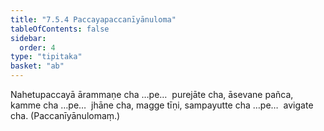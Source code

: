 ```yaml
---
title: "7.5.4 Paccayapaccanīyānuloma"
tableOfContents: false
sidebar:
  order: 4
type: "tipitaka"
basket: "ab"
---
```



<DynamicBreadcrumb />

<Division number="65">

<Paragraph number="268">
Nahetupaccayā ārammaṇe cha …pe…  purejāte cha, āsevane pañca, kamme cha …pe…  jhāne cha, magge tīṇi, sampayutte cha …pe…  avigate cha.

</Paragraph>
</Division>

<Paragraph number="269" type="center">
(Paccanīyānulomaṃ.)
</Paragraph>